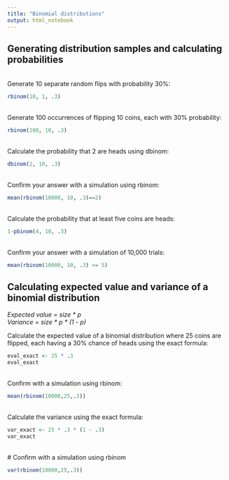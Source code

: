 ```yaml
---
title: "Binomial distributions"
output: html_notebook
---
```


<h2>Generating distribution samples and calculating probabilities</h2>
<br/> Generate 10 separate random flips with probability 30%:
```r
rbinom(10, 1, .3)
```

<br/> Generate 100 occurrences of flipping 10 coins, each with 30% probability:
```r
rbinom(100, 10, .3)
```

<br/> Calculate the probability that 2 are heads using dbinom:
```r
dbinom(2, 10, .3)
```

<br/> Confirm your answer with a simulation using rbinom:
```r
mean(rbinom(10000, 10, .3)==2)
```

<br/> Calculate the probability that at least five coins are heads:
```r
1-pbinom(4, 10, .3)
```

<br/> Confirm your answer with a simulation of 10,000 trials:
```r
mean(rbinom(10000, 10, .3) >= 5)
```

<h2>Calculating expected value and variance of a binomial distribution</h2>
*Expected value = size \* p* <br/>
*Variance = size \* p \* (1 - p)*

Calculate the expected value of a binomial distribution where 25 coins are flipped, each having a 30% chance of heads using the exact formula:
```r
eval_exact <- 25 * .3
eval_exact
```

<br/> Confirm with a simulation using rbinom:
```r
mean(rbinom(10000,25,.3))
```

<br/> Calculate the variance using the exact formula:
```r
var_exact <- 25 * .3 * (1 - .3)
var_exact
```

<br/> # Confirm with a simulation using rbinom
```r
var(rbinom(10000,25,.3))
```
